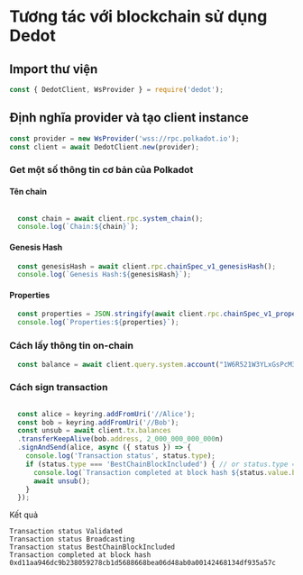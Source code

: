 # Tương tác với blockchain sử dụng Dedot 


## Import thư viện
```javascript
const { DedotClient, WsProvider } = require('dedot');
```

## Định nghĩa provider và tạo client instance 
```javascript
const provider = new WsProvider('wss://rpc.polkadot.io');
const client = await DedotClient.new(provider);
```

### Get một số thông tin cơ bản của Polkadot 

#### Tên chain 
```javascript

  const chain = await client.rpc.system_chain();
  console.log(`Chain:${chain}`);
```

#### Genesis Hash
```javascript
  const genesisHash = await client.rpc.chainSpec_v1_genesisHash();
  console.log(`Genesis Hash:${genesisHash}`);
```

#### Properties
```javascript
  const properties = JSON.stringify(await client.rpc.chainSpec_v1_properties());
  console.log(`Properties:${properties}`);
```


### Cách lấy thông tin on-chain 

```javascript
  const balance = await client.query.system.account("1W6R521W3YLxGsPcM39iUbsBtBpPfzQAC6ixmaB178TGXow");
```

### Cách sign transaction 

```javascript

  const alice = keyring.addFromUri('//Alice');
  const bob = keyring.addFromUri('//Bob');
  const unsub = await client.tx.balances
  .transferKeepAlive(bob.address, 2_000_000_000_000n)
  .signAndSend(alice, async ({ status }) => {
    console.log('Transaction status', status.type);
    if (status.type === 'BestChainBlockIncluded') { // or status.type === 'Finalized'
      console.log(`Transaction completed at block hash ${status.value.blockHash}`);
      await unsub();
    }
  });
```

Kết quả 

```
Transaction status Validated
Transaction status Broadcasting
Transaction status BestChainBlockIncluded
Transaction completed at block hash 0xd11aa946dc9b238059278cb1d5688668bea06d48ab0a00142468134df935a57c
```